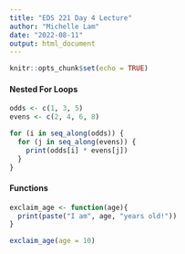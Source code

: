 ```yaml
---
title: "EDS 221 Day 4 Lecture"
author: "Michelle Lam"
date: "2022-08-11"
output: html_document
---
```


```r
knitr::opts_chunk$set(echo = TRUE)
```

#### Nested For Loops

```r
odds <- c(1, 3, 5)
evens <- c(2, 4, 6, 8)

for (i in seq_along(odds)) {
  for (j in seq_along(evens)) {
    print(odds[i] * evens[j])
  }
}
```

#### Functions

```r
exclaim_age <- function(age){
  print(paste("I am", age, "years old!"))
}

exclaim_age(age = 10)
```

